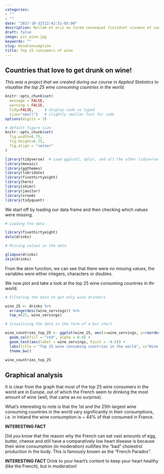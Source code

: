 ```yaml
---
categories:
- ""
- ""
date: "2017-10-31T22:42:51-05:00"
description: Nullam et orci eu lorem consequat tincidunt vivamus et sagittis magna sed nunc rhoncus condimentum sem. In efficitur ligula tate urna. Maecenas massa sed magna lacinia magna pellentesque lorem ipsum dolor. Nullam et orci eu lorem consequat tincidunt. Vivamus et sagittis tempus.
draft: false
image: pic_wine.jpg
keywords: ""
slug: WineConsumption
title: Top 25 consumers of wine
---
```


## Countries that love to get drunk on wine!

*This was a project that we created during our course in Applied Statistics to visualise the top 25 wine consuming countries in the world.* 

```r
knitr::opts_chunk$set(
  message = FALSE, 
  warning = FALSE, 
  tidy=FALSE,     # display code as typed
  size="small")   # slightly smaller font for code
options(digits = 3)

# default figure size
knitr::opts_chunk$set(
  fig.width=6.75, 
  fig.height=6.75,
  fig.align = "center"
)
```


```r
library(tidyverse)  # Load ggplot2, dplyr, and all the other tidyverse packages
library(mosaic)
library(ggthemes)
library(lubridate)
library(fivethirtyeight)
library(here)
library(skimr)
library(janitor)
library(vroom)
library(tidyquant)
```

We start off by loading our data frame and then checking which values were missing.

```r

# Loading the data

library(fivethirtyeight)
data(drinks)

```

```r

# Missing values in the data

glimpse(drinks)
skim(drinks)

```

From the skim function, we can see that there were no missing values, the variables were either integers, characters or doubles.

We now plot and take a look at the top 25 wine consuming countries in thr world.

```r

# Filtering the data to get only wine drinkers

wine_25 <- drinks %>% 
  arrange(desc(wine_servings)) %>% 
  top_n(25, wine_servings) 

# Visualising the data in the form of a bar chart 

wine_countries_top_25 <- ggplot(wine_25, aes(x=wine_servings, y=reorder(country, wine_servings))) + 
  geom_col(fill = "red", alpha = 0.8) + 
  geom_text(aes(label = wine_servings, hjust = -0.5)) +
  labs(title = "Top 25 wine consuming countries in the world", x="Wine servings", y="Country") +
  theme_bw()

```

```r
wine_countries_top_25
```

## Graphical analysis

It is clear from the graph that most of the top 25 wine consumers in the world are in Europe, out of which the French seem to drinking the most amount of wine (well, that came as no surprise). 

What's interesting to note is that the 1st and the 25th largest wine consuming countries in the world vary significantly in their consumptions, i.e. in Ireland the wine consumption is ~ 44% of that consumed in France. 

**INTERESTING FACT**

Did you know that the reason why the French can eat vast amounts of egg, butter, cheese and still have a comparatively low heart disease is because their wine consumption (in moderation) nullifies the "bad" cholestrol production in the body. This is famously known as the "French Paradox".

**INTERESTING FACT**
Drink to your heart's content to keep your heart healthy (like the French), but in moderation!